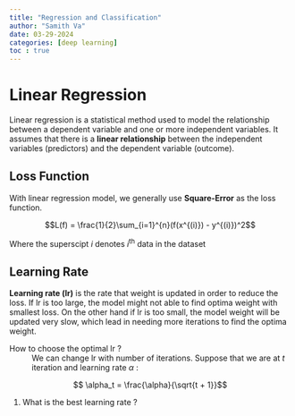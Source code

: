 ```yaml
--- 
title: "Regression and Classification"
author: "Samith Va"
date: 03-29-2024
categories: [deep learning]
toc : true
---
```


# Linear Regression 

Linear regression is a statistical method used to model the relationship between a dependent variable and one or more independent variables. It assumes that there is a **linear relationship** between the independent variables (predictors) and the dependent variable (outcome).

## Loss Function

With linear regression model, we generally use **Square-Error** as the loss function.

$$L(f) = \frac{1}{2}\sum_{i=1}^{n}(f(x^{(i)}) - y^{(i)})^2$$

Where the superscipt $i$ denotes $i^{\text{th}}$ data in the dataset

## Learning Rate

**Learning rate (lr)**  is the rate that weight is updated in order to reduce the loss. If lr is too large, the model might not able to find optima weight with smallest loss. On the other hand if lr is too small, the model weight will be updated very slow, which lead in needing more iterations to find the optima weight. 

How to choose the optimal lr ? 
: We can change lr with number of iterations. Suppose that we are at $t$ iteration and learning rate $\alpha$ :

$$ \alpha_t = \frac{\alpha}{\sqrt{t + 1}}$$



1. What is the best learning rate ? 

